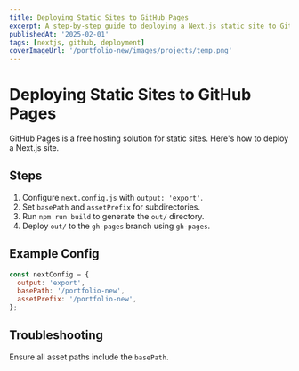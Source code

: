 ```yaml
---
title: Deploying Static Sites to GitHub Pages
excerpt: A step-by-step guide to deploying a Next.js static site to GitHub Pages.
publishedAt: '2025-02-01'
tags: [nextjs, github, deployment]
coverImageUrl: '/portfolio-new/images/projects/temp.png'
---
```


# Deploying Static Sites to GitHub Pages

GitHub Pages is a free hosting solution for static sites. Here's how to deploy a Next.js site.

## Steps

1. Configure `next.config.js` with `output: 'export'`.
2. Set `basePath` and `assetPrefix` for subdirectories.
3. Run `npm run build` to generate the `out/` directory.
4. Deploy `out/` to the `gh-pages` branch using `gh-pages`.

## Example Config

```js
const nextConfig = {
  output: 'export',
  basePath: '/portfolio-new',
  assetPrefix: '/portfolio-new',
};
```

## Troubleshooting

Ensure all asset paths include the `basePath`.
